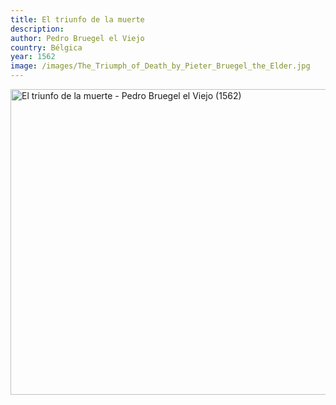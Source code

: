 ```yaml
---
title: El triunfo de la muerte
description:
author: Pedro Bruegel el Viejo
country: Bélgica
year: 1562
image: /images/The_Triumph_of_Death_by_Pieter_Bruegel_the_Elder.jpg
---
```


<Image className="w-full" width="1080" height="489" src="/images/The_Triumph_of_Death_by_Pieter_Bruegel_the_Elder.jpg"
       alt="El triunfo de la muerte - Pedro Bruegel el Viejo (1562)"
       caption="El triunfo de la muerte - Pedro Bruegel el Viejo (1562)"/>
